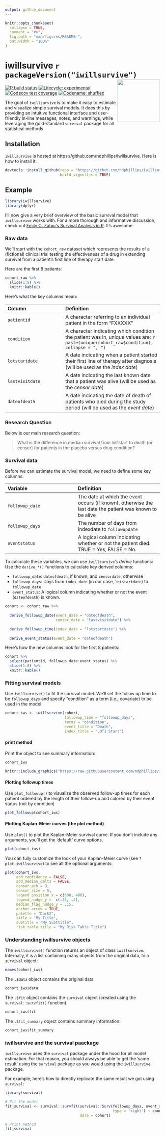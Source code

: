 ```yaml
---
output: github_document
---
```


<!-- README.md is generated from README.Rmd. Please edit that file -->

```r
knitr::opts_chunk$set(
  collapse = TRUE,
  comment = "#>",
  fig.path = "man/figures/README-",
  out.width = "100%"
)
```

# iwillsurvive `r packageVersion("iwillsurvive")` <img src="https://raw.githubusercontent.com/ndphillips/iwillsurvive/master/inst/figures/iwillsurvive_hex.png" align="right" height="139"/>

<!-- badges: start -->
[![R build status](https://github.com/ndphillips/iwillsurvive/workflows/R-CMD-check/badge.svg)](https://github.com/ndphillips/iwillsurvive/actions)
[![Lifecycle: experimental](https://img.shields.io/badge/lifecycle-experimental-orange.svg)](https://www.tidyverse.org/lifecycle/#experimental)
[![Codecov test coverage](https://codecov.io/gh/ndphillips/iwillsurvive/branch/master/graph/badge.svg)](https://app.codecov.io/gh/ndphillips/iwillsurvive?branch=master)
[![Codename: shuffled](https://img.shields.io/badge/version-0.1_'Gloria'-yellow.svg)](https://en.wikipedia.org/wiki/Gloria_Gaynor)
  <!-- badges: end -->


The goal of `iwillsurvive` is to make it easy to estimate and visualize simple 
survival models. It does this by providing an intuitive functional interface and
user-friendly in-line messages, notes, and warnings, while leveraging the 
gold-standard `survival` package for all statistical methods.

## Installation

`iwillsurvive` is hosted at https://github.com/ndphillips/iwillsurvive. Here is 
how to install it:

```r
devtools::install_github(repo = "https://github.com/ndphillips/iwillsurvive",
                         build_vignettes = TRUE)
```

## Example

```r
library(iwillsurvive)
library(dplyr)
```

I'll now give a very brief overview of the basic survival model that `iwillsurvive` works with. For a more thorough and informative discussion, check out [Emily C. Zabor's Survival Analysis in R](https://www.emilyzabor.com/tutorials/survival_analysis_in_r_tutorial.html). It's awesome.

### Raw data

We'll start with the `cohort_raw` dataset which represents the results of a (fictional) clinical trial testing the effectiveness of a drug in extending survival from a patient's first line of therapy start date.

Here are the first 8 patients:

```r
cohort_raw %>%
  slice(1:8) %>%
  knitr::kable()
```

Here's what the key columns mean:

|Column|Definition|
|:-----|:---------|
|`patientid`|A character referring to an individual patient in the form "FXXXXX"|
|`condition`|A character indicating which condition the patient was in, unique values are: `r paste(unique(cohort_raw$condition), collapse = ", ")`|
|`lotstartdate`|A date indicating when a patient started their first line of therapy after diagnosis (will be used as the *index date*)|
|`lastvisitdate`|A date indicating the last known date that a patient was alive (will be used as the *censor date*)|
|`dateofdeath`|A date indicating the date of death of patients who died during the study period (will be used as the *event date*)|

### Research Question

Below is our main research question:

> What is the difference in median survival from lot1start to
 death (or censor) for patients in the placebo versus drug condition?

### Survival data

Before we can estimate the survival model, we need to define some key columns:

|Variable|Definition|
|:----|:-----|
|`followup_date`|The date at which the event occurs (if known), otherwise the last date the patient was known to be alive|
|`followup_days`|The number of days from indexdate to `followupdate`|
|`eventstatus`|A logical column indicating whether or not the patient died. TRUE = Yes, FALSE = No.

To calculate these variables, we can use `iwillsurvive`'s *derive* functions:
Use the `derive_*()` functions to calculate key derived columns:

* `followup_date`: `dateofdeath`, if known, and `censordate`, otherwise
* `followup_days`: Days from `index_date` (in our case, `lotstartdate`) to 
`followup_date`
* `event_status`: A logical column indicating whether or not the event 
(`dateofdeath`) is known.

```r
cohort <- cohort_raw %>%
  
  derive_followup_date(event_date = "dateofdeath",
                       censor_date = "lastvisitdate") %>%
  
  derive_followup_time(index_date = "lotstartdate") %>%
  
  derive_event_status(event_date = "dateofdeath")
```

Here's how the new columns look for the first 8 patients:

```r
cohort %>% 
  select(patientid, followup_date:event_status) %>%
  slice(1:8) %>%
  knitr::kable()
```


### Fitting survival models

Use `iwillsurvive()` to fit the survival model. We'll set the follow up time to
be `followup_days` and specify "condition" as a term (i.e.; covariate) to be 
used in the model.

<!-- * Note: If we were using `survival::survfit()` we'd need to specify this nasty  -->
<!-- looking formula `survival::survfit(survival::Surv(followup_days, event_status,  -->
<!-- type = 'right') ~ group, data = cohort)` ddirectly, With `iwillsurvive()`, we can  -->
<!-- simply specify the column names of interest and let the function take care of  -->
<!-- the formula -->

```r
cohort_iws <- iwillsurvive(cohort, 
                           followup_time = "followup_days",
                           terms = "condition",
                           event_title = "Death", 
                           index_title = "LOT1 Start")
```

#### print method

Print the object to see summary information:

```r
cohort_iws
```

```r
knitr::include_graphics("https://raw.githubusercontent.com/ndphillips/iwillsurvive/master/inst/figures/print_iwillsurvive.png")
```

#### Plotting followup times


Use `plot_followup()` to visualize the observed follow-up times for each patient 
ordered by the length of their follow-up and colored by their event status (not
 by condition)

```r
plot_followup(cohort_iws)
```

#### Plotting Kaplan-Meier curves (the plot method)

Use `plot()` to plot the Kaplan-Meier survival curve. If you don't include any 
arguments, you'll get the 'default' curve options.

```r
plot(cohort_iws)
```

You can fully customize the look of your Kaplan-Meier curve (see 
`?plot.iwillsurvive`) to see all the optional arguments:

```r
plot(cohort_iws, 
     add_confidence = FALSE, 
     add_median_delta = FALSE, 
     censor_pch = 3,
     censor_size = 5,
     legend_position_x = c(600, 400),
     legend_nudge_y =  c(.25, .3), 
     median_flag_nudge_y = .15,
     anchor_arrow = TRUE,
     palette = "Dark2",
     title = "My Title",
     subtitle = "My Subttitle",
     risk_table_title = "My Risk Table Title")
```

### Understanding iwillsurvive objects

The `iwillsurvive()` function returns an object of class `iwillsurvive`. 
Internally, it is a list containing many objects from the original data, to a 
`survival` object:

```r
names(cohort_iws)
```

The `.$data` object contains the original data

```r
cohort_iws$data
```

The `.$fit` object contains the `survival` object (created using the 
`survival::survfit()` function)

```r
cohort_iws$fit
```

The `.$fit_summary` object contains summary information:

```r
cohort_iws$fit_summary
```

### iwillsurvive and the survival paackage

`iwillsurvive` uses the `survival` package under the hood for all model estimation. 
For that reason, you should always be able to get the 'same result' using the
 `survival` package as you would using the `iwillsurvive` package.
 
For example, here's how to directly replicate the same result we got using 
 `survival`:

```r
library(survival)

# Fit the model
fit_survival <- survival::survfit(survival::Surv(followup_days, event_status, 
                                                 type = 'right') ~ condition, 
                                  data = cohort)

# Print method
fit_survival
```


